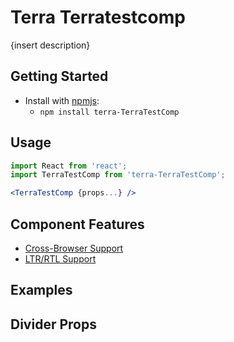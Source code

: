 


<Badge />

# Terra Terratestcomp

{insert description}

## Getting Started

- Install with [npmjs](https://www.npmjs.com):
  - `npm install terra-TerraTestComp`

## Usage

```jsx
import React from 'react';
import TerraTestComp from 'terra-TerraTestComp';

<TerraTestComp {props...} />
```

## Component Features

* [Cross-Browser Support](https://engineering.cerner.com/terra-ui/contributing/terra-ui/component-standards#cross-browser-support)
* [LTR/RTL Support](https://engineering.cerner.com/terra-ui/contributing/terra-ui/component-standards#ltr--rtl-support)

## Examples
<DefaultTerraTestComp />

## Divider Props
<PropsTable />
